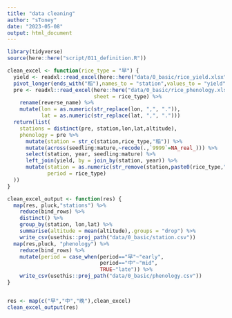 ```yaml
---
title: "data cleaning"
author: "sToney"
date: "2023-05-08"
output: html_document
---
```


```r
library(tidyverse)
source(here::here("script/011_definition.R"))
```

```r
clean_excel <- function(rice_type = "早") {
  yield <- readxl::read_excel(here::here("data/0_basic/rice_yield.xlsx")) %>% 
  pivot_longer(ends_with("稻"),names_to = "station",values_to = "yield")
  pre <- readxl::read_excel(here::here("data/0_basic/rice_phenology.xlsx"),
                            sheet = rice_type) %>% 
    rename(reverse_name) %>% 
    mutate(lon = as.numeric(str_replace(lon, ",", ".")),
           lat = as.numeric(str_replace(lat, ",", ".")))
  return(list(
    stations = distinct(pre, station,lon,lat,altitude),
    phenology = pre %>% 
      mutate(station = str_c(station,rice_type,"稻")) %>% 
      mutate(across(seedling:mature,~recode(.,`9999`=NA_real_))) %>% 
      select(station, year, seedling:mature) %>% 
      left_join(yield, by = join_by(station, year)) %>% 
      mutate(station = as.numeric(str_remove(station,paste0(rice_type,"稻"))),
             period = rice_type)
  ))
}

clean_excel_output <- function(res) {
  map(res, pluck,"stations") %>% 
    reduce(bind_rows) %>% 
    distinct() %>% 
    group_by(station, lon,lat) %>% 
    summarise(altitude = mean(altitude),.groups = "drop") %>% 
    write_csv(usethis::proj_path("data/0_basic/station.csv"))
  map(res,pluck, "phenology") %>% 
    reduce(bind_rows) %>% 
    mutate(period = case_when(period=="早"~"early",
                              period=="中"~"mid",
                              TRUE~"late")) %>% 
    write_csv(usethis::proj_path("data/0_basic/phenology.csv"))
}


res <- map(c("早","中","晚"),clean_excel)
clean_excel_output(res)
```

